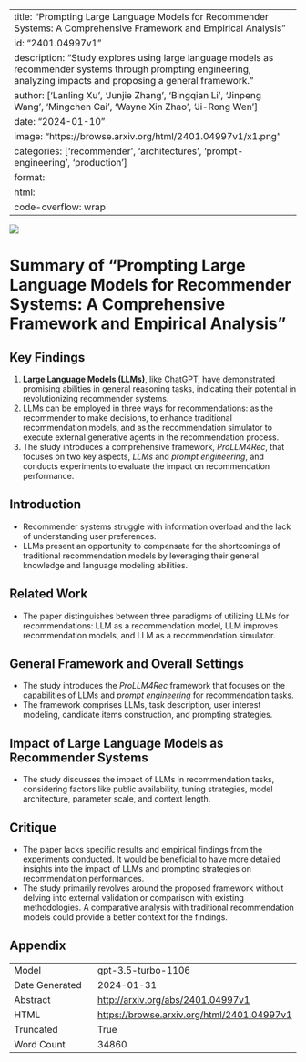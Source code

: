 
---
title: "Prompting Large Language Models for Recommender Systems: A Comprehensive Framework and Empirical Analysis"
id: "2401.04997v1"
description: "Study explores using large language models as recommender systems through prompting engineering, analyzing impacts and proposing a general framework."
author: ['Lanling Xu', 'Junjie Zhang', 'Bingqian Li', 'Jinpeng Wang', 'Mingchen Cai', 'Wayne Xin Zhao', 'Ji-Rong Wen']
date: "2024-01-10"
image: "https://browse.arxiv.org/html/2401.04997v1/x1.png"
categories: ['recommender', 'architectures', 'prompt-engineering', 'production']
format:
  html:
    code-overflow: wrap
---

![](https://browse.arxiv.org/html/2401.04997v1/x1.png)

# Summary of "Prompting Large Language Models for Recommender Systems: A Comprehensive Framework and Empirical Analysis"

## Key Findings
1. **Large Language Models (LLMs)**, like ChatGPT, have demonstrated promising abilities in general reasoning tasks, indicating their potential in revolutionizing recommender systems.
2. LLMs can be employed in three ways for recommendations: as the recommender to make decisions, to enhance traditional recommendation models, and as the recommendation simulator to execute external generative agents in the recommendation process.
3. The study introduces a comprehensive framework, *ProLLM4Rec*, that focuses on two key aspects, *LLMs* and *prompt engineering*, and conducts experiments to evaluate the impact on recommendation performance.

## Introduction
- Recommender systems struggle with information overload and the lack of understanding user preferences.
- LLMs present an opportunity to compensate for the shortcomings of traditional recommendation models by leveraging their general knowledge and language modeling abilities.
  
## Related Work
- The paper distinguishes between three paradigms of utilizing LLMs for recommendations: LLM as a recommendation model, LLM improves recommendation models, and LLM as a recommendation simulator.

## General Framework and Overall Settings
- The study introduces the *ProLLM4Rec* framework that focuses on the capabilities of LLMs and *prompt engineering* for recommendation tasks.
- The framework comprises LLMs, task description, user interest modeling, candidate items construction, and prompting strategies.

## Impact of Large Language Models as Recommender Systems
- The study discusses the impact of LLMs in recommendation tasks, considering factors like public availability, tuning strategies, model architecture, parameter scale, and context length.

## Critique
- The paper lacks specific results and empirical findings from the experiments conducted. It would be beneficial to have more detailed insights into the impact of LLMs and prompting strategies on recommendation performances.
- The study primarily revolves around the proposed framework without delving into external validation or comparison with existing methodologies. A comparative analysis with traditional recommendation models could provide a better context for the findings.

## Appendix

|          |          |
|----------|----------|
| Model     | gpt-3.5-turbo-1106       |
| Date Generated     | 2024-01-31       |
| Abstract | [http://arxiv.org/abs/2401.04997v1](http://arxiv.org/abs/2401.04997v1)        |
| HTML     | [https://browse.arxiv.org/html/2401.04997v1](https://browse.arxiv.org/html/2401.04997v1)       |
| Truncated       | True       |
| Word Count       | 34860       |